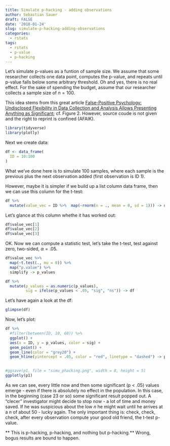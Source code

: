 ```yaml
---
title: Simulate p-hacking - adding observations
author: Sebastian Sauer
draft: FALSE
date: '2018-01-24'
slug: simulate-p-hacking-adding-observations
categories:
  - rstats
tags:
  - rstats
  - p-value
  - p-hacking
---
```


Let's simulate p-values as a funtion of sample size. We assume that some researcher collects one data point, computes the p-value, and repeats until p-value falls below some arbitrary threshold. Oh and yes, there is no real effect. For the sake of spending the budget, assume that our researcher collects a sample size of $n=100$.

This idea stems from this great article [False-Positive Psychology: Undisclosed Flexibility in Data Collection and Analysis Allows Presenting Anything as Significant](http://journals.sagepub.com/doi/abs/10.1177/0956797611417632); cf. Figure 2. However, source coude is not given and the right to reprint is confined (AFAIK).


```r
library(tidyverse)
library(plotly)
```



Next we create data:

```r
df <- data_frame(
  ID = 10:100
)

```


What we've done here is to simulate 100 samples, where each sample is the previous plus the next observation added (first observation is ID 1).

However, maybe it is simpler if we build up a list column data frame, then we can use this column for the t-test:

```r

df %>% 
  mutate(value_vec = ID %>%  map(~rnorm(n = ., mean = 0, sd = 1))) -> df

```



Let's glance at this column whethe it has worked out:


```r
df$value_vec[1]
df$value_vec[2]
df$value_vec[3]
```

OK. Now we can compute a statistic test, let's take the t-test, test against zero, two-sided, $\alpha = .05$.


```r
df$value_vec %>% 
  map(~t.test(., mu = 0)) %>% 
  map("p.value") %>% 
  simplify -> p_values

df %>%
  mutate(p_values = as.numeric(p_values),
         sig = ifelse(p_values < .05, "sig", "ns")) -> df
```


Let's have again a look at the df:

```r
glimpse(df)
```


Now, let's plot:

```r
df %>% 
  #filter(between(ID, 10, 60)) %>% 
  ggplot() + 
  aes(x = ID, y = p_values, color = sig) +
  geom_point() +
  geom_line(color = "grey20") +
  geom_hline(yintercept = .05, color = "red", linetype = "dashed") -> p1
  

#ggsave(p1, file = "simu_phacking.png", width = 8, height = 5)
ggplotly(p1)
```


As we can see, every little now and then some significant (p < .05) values emerge - even if there is absolutely no effect in the population. In this case, in the beginning (case 23 or so) some significant result popped out. A "clecer" investigator might decide to stop now - a lot of time and money saved. If he was suspicious about the low $n$ he might wait until he arrives at a $n$ of about 50 - lucky again. The only important thing is: check, check, check, after every observation compute your good old friend, the t-test p-value.


** This is p-hacking, p-hacking, and nothing but p-hacking.** Wrong, bogus results are bound to happen.

